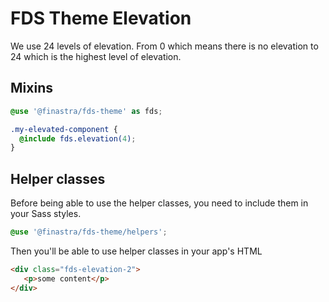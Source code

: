 # FDS Theme Elevation

<Meta title="Guide/Elevation" />

We use 24 levels of elevation. From 0 which means there is no elevation to 24 which is the highest level of elevation.

## Mixins

```SCSS
@use '@finastra/fds-theme' as fds;

.my-elevated-component {
  @include fds.elevation(4);
}
```

## Helper classes

Before being able to use the helper classes, you need to include them in your Sass styles.

```SCSS
@use '@finastra/fds-theme/helpers';
```

Then you'll be able to use helper classes in your app's HTML

```HTML
<div class="fds-elevation-2">
   <p>some content</p>
</div>
```
